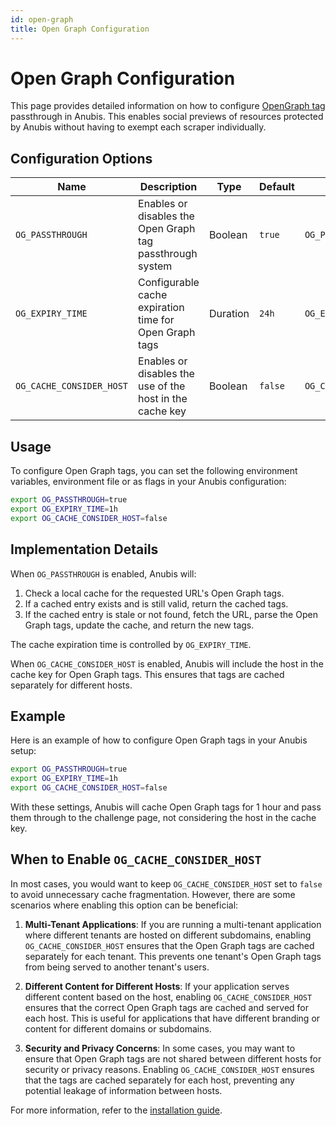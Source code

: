```yaml
---
id: open-graph
title: Open Graph Configuration
---
```


# Open Graph Configuration

This page provides detailed information on how to configure [OpenGraph tag](https://ogp.me/) passthrough in Anubis. This enables social previews of resources protected by Anubis without having to exempt each scraper individually.

## Configuration Options

| Name                     | Description                                               | Type     | Default | Example                       |
| ------------------------ | --------------------------------------------------------- | -------- | ------- | ----------------------------- |
| `OG_PASSTHROUGH`         | Enables or disables the Open Graph tag passthrough system | Boolean  | `true`  | `OG_PASSTHROUGH=true`         |
| `OG_EXPIRY_TIME`         | Configurable cache expiration time for Open Graph tags    | Duration | `24h`   | `OG_EXPIRY_TIME=1h`           |
| `OG_CACHE_CONSIDER_HOST` | Enables or disables the use of the host in the cache key  | Boolean  | `false` | `OG_CACHE_CONSIDER_HOST=true` |

## Usage

To configure Open Graph tags, you can set the following environment variables, environment file or as flags in your Anubis configuration:

```sh
export OG_PASSTHROUGH=true
export OG_EXPIRY_TIME=1h
export OG_CACHE_CONSIDER_HOST=false
```

## Implementation Details

When `OG_PASSTHROUGH` is enabled, Anubis will:

1. Check a local cache for the requested URL's Open Graph tags.
2. If a cached entry exists and is still valid, return the cached tags.
3. If the cached entry is stale or not found, fetch the URL, parse the Open Graph tags, update the cache, and return the new tags.

The cache expiration time is controlled by `OG_EXPIRY_TIME`.

When `OG_CACHE_CONSIDER_HOST` is enabled, Anubis will include the host in the cache key for Open Graph tags. This ensures that tags are cached separately for different hosts.

## Example

Here is an example of how to configure Open Graph tags in your Anubis setup:

```sh
export OG_PASSTHROUGH=true
export OG_EXPIRY_TIME=1h
export OG_CACHE_CONSIDER_HOST=false
```

With these settings, Anubis will cache Open Graph tags for 1 hour and pass them through to the challenge page, not considering the host in the cache key.

## When to Enable `OG_CACHE_CONSIDER_HOST`

In most cases, you would want to keep `OG_CACHE_CONSIDER_HOST` set to `false` to avoid unnecessary cache fragmentation. However, there are some scenarios where enabling this option can be beneficial:

1. **Multi-Tenant Applications**: If you are running a multi-tenant application where different tenants are hosted on different subdomains, enabling `OG_CACHE_CONSIDER_HOST` ensures that the Open Graph tags are cached separately for each tenant. This prevents one tenant's Open Graph tags from being served to another tenant's users.

2. **Different Content for Different Hosts**: If your application serves different content based on the host, enabling `OG_CACHE_CONSIDER_HOST` ensures that the correct Open Graph tags are cached and served for each host. This is useful for applications that have different branding or content for different domains or subdomains.

3. **Security and Privacy Concerns**: In some cases, you may want to ensure that Open Graph tags are not shared between different hosts for security or privacy reasons. Enabling `OG_CACHE_CONSIDER_HOST` ensures that the tags are cached separately for each host, preventing any potential leakage of information between hosts.

For more information, refer to the [installation guide](../installation).
